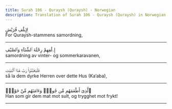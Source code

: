 ```yaml
---
title: Surah 106 - Quraysh (Quraysh) - Norwegian
description: Translation of Surah 106 - Quraysh (Quraysh) in Norwegian
---
```





<Aside type="quran" title="1">
لِإِيلَٰفِ قُرَيْشٍ
</Aside>

<Aside type="reference" title="1">
For Quraysh-stammens samordning,
</Aside>

---

<Aside type="quran" title="2">
إِۦلَٰفِهِمْ رِحْلَةَ ٱلشِّتَآءِ وَٱلصَّيْفِ
</Aside>

<Aside type="reference" title="2">
samordning av vinter- og sommerkaravanen,
</Aside>

---

<Aside type="quran" title="3">
فَلْيَعْبُدُوا۟ رَبَّ هَٰذَا ٱلْبَيْتِ
</Aside>

<Aside type="reference" title="3">
så la dem dyrke Herren over dette Hus (Ka’aba),
</Aside>

---

<Aside type="quran" title="4">
ٱلَّذِىٓ أَطْعَمَهُم مِّن جُوعٍۢ وَءَامَنَهُم مِّنْ خَوْفٍۭ
</Aside>

<Aside type="reference" title="4">
Han som gir dem mat mot sult, og trygghet mot frykt!
</Aside>

---
